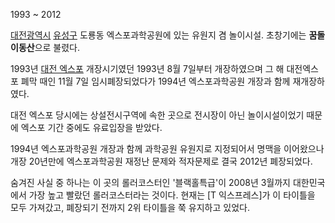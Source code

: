1993 ~ 2012

[[대전광역시]] [[유성구]] 도룡동 엑스포과학공원에 있는 유원지 겸 놀이시설. 초창기에는 '''꿈돌이동산'''으로 불렸다. 

1993년 [[대전 엑스포]] 개장시기였던 1993년 8월 7일부터 개장하였으며 그 해 대전엑스포 폐막 때인 11월 7일 임시폐장되었다가 1994년 엑스포과학공원 개장과 함께 재개장하였다. 

대전 엑스포 당시에는 상설전시구역에 속한 곳으로 전시장이 아닌 놀이시설이었기 때문에 엑스포 기간 중에도 유료입장을 받았다. 

1994년 엑스포과학공원 개장과 함께 과학공원 유원지로 지정되어서 명맥을 이어왔으나 개장 20년만에 엑스포과학공원 재정난 문제와 적자문제로 결국 2012년 폐장되었다. 

숨겨진 사실 중 하나는 이 곳의 롤러코스터인 '블랙홀특급'이 2008년 3월까지 대한민국에서 가장 높고 빨랐던 롤러코스터라는 것이다. 현재는 [T 익스프레스]가 이 타이틀을 모두 가져갔고, 폐장되기 전까지 2위 타이틀을 쭉 유지하고 있었다.
